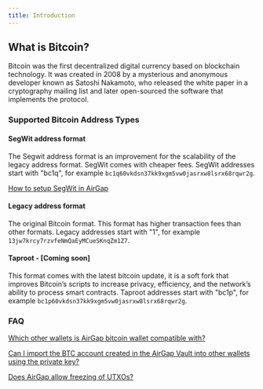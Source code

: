 ```yaml
---
title: Introduction
---
```



## What is Bitcoin?
Bitcoin was the first decentralized digital currency based on blockchain technology. It was created in 2008 by a mysterious and anonymous developer known as Satoshi Nakamoto, who released the white paper in a cryptography mailing list and later open-sourced the software that implements the protocol.

### Supported Bitcoin Address Types

#### SegWit address format

The Segwit address format is an improvement for the scalability of the legacy address format. SegWit comes with cheaper fees. SegWit addresses start with "bc1q", for example `bc1q60vkdsn37kk9xgm5vw0jasrxw8lsrx68rqwr2g`.

[How to setup SegWit in AirGap](https://medium.com/airgap-it/understanding-segwit-666abec4e774)

#### Legacy address format
The original Bitcoin format. This format has higher transaction fees than other formats. Legacy addresses start with "1", for example `13jw7krcy7rzvfeNmQaEyMCueSKnqZm1Z7`.

#### Taproot - [Coming soon]
This format comes with the latest bitcoin update, it is a soft fork that improves Bitcoin’s scripts to increase privacy, efficiency, and the network’s ability to process smart contracts. Taproot addresses start with "bc1p", for example `bc1p60vkdsn37kk9xgm5vw0jasrxw8lsrx68rqwr2g`.

### FAQ

[Which other wallets is AirGap bitcoin wallet compatible with?](https://support.airgap.it/currencies/bitcoin/wallet-compatibility)

[Can I import the BTC account created in the AirGap Vault into other wallets using the private key?](https://support.airgap.it/FAQ#can-i-import-the-btc-account-created-in-the-airgap-vault-into-other-wallets-using-the-private-key)

[Does AirGap allow freezing of UTXOs?](https://support.airgap.it/FAQ#does-airgap-allow-freezing-of-utxos)








